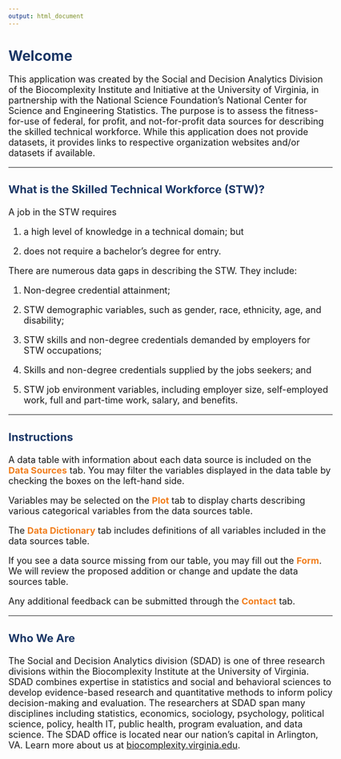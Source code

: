 ```yaml
---
output: html_document
---
```


<style type="text/css">

body{ /* Normal  */
      font-size: 18px;
  }
td {  /* Table  */
  font-size: 14px;
}
h1.title {
  font-size: 38px;

}
h1 { /* Header 1 */
  font-size: 28px;
  color: #1B3766;
}
h2 { /* Header 2 */
    font-size: 22px;
  color: #1B3766;
}
h3 { /* Header 3 */
  font-size: 22px;
  color: #1B3766;
}
code.r{ /* Code block */
    font-size: 11px;
}
pre { /* Code block - determines code spacing between lines */
    font-size: 14px;
}
</style>


# Welcome

This application was created by the Social and Decision Analytics Division of the Biocomplexity Institute and Initiative at the University of Virginia, in partnership with the National Science Foundation's National Center for Science and Engineering Statistics. The purpose is to assess the fitness-for-use of federal, for profit, and not-for-profit  data sources for describing the skilled technical workforce. While this application does not provide datasets, it provides links to respective organization websites and/or datasets if available.

***

### What is the Skilled Technical Workforce (STW)?

A job in the STW requires 

  1. a high level of knowledge in a technical domain; but
  
  2. does not require a bachelor's degree for entry.

There are numerous data gaps in describing the STW. They include:

  1. Non-degree credential attainment;
  
  2. STW demographic variables, such as gender, race, ethnicity, age, and disability;
  
  3. STW skills and non-degree credentials demanded by employers for STW occupations;
  
  4. Skills and non-degree credentials supplied by the jobs seekers; and
  
  5. STW job environment variables, including employer size, self-employed work, full and part-time work, salary, and benefits.

***

### Instructions
A data table with information about each data source is included on the <span style="color:#F17E1D; font-weight: bold">Data Sources</span> tab. You may filter the variables displayed in the data table by checking the boxes on the left-hand side.

Variables may be selected on the <span style="color:#F17E1D; font-weight: bold">Plot</span> tab to display charts describing various categorical variables from the data sources table. 

The <span style="color:#F17E1D; font-weight: bold">Data Dictionary</span> tab includes definitions of all variables included in the data sources table.

If you see a data source missing from our table, you may fill out the <span style="color:#F17E1D; font-weight: bold">Form</span>. We will review the proposed addition or change and update the data sources table.

Any additional feedback can be submitted through the <span style="color:#F17E1D; font-weight: bold">Contact</span> tab.

***

### Who We Are
The Social and Decision Analytics division (SDAD) is one of three research divisions within the Biocomplexity Institute at the University of Virginia. SDAD combines expertise in statistics and social and behavioral sciences to develop evidence-based research and quantitative methods to inform policy decision-making and evaluation. The researchers at SDAD span many disciplines including statistics, economics, sociology, psychology, political science, policy, health IT, public health, program evaluation, and data science. The SDAD office is located near our nation's capital in Arlington, VA. Learn more about us at [biocomplexity.virginia.edu](biocomplexity.virginia.edu). 
